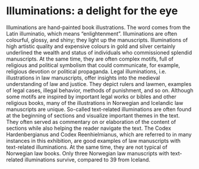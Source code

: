
# Illuminations:  a delight for the eye

Illuminations are hand-painted book illustrations. The word comes from the Latin illuminatio, which means “enlightenment”. Illuminations are often colourful, glossy, and shiny; they light up the manuscripts. Illuminations of high artistic quality and expensive colours in gold and silver certainly underlined the wealth and status of individuals who commissioned splendid manuscripts. At the same time, they are often complex motifs, full of religious and political symbolism that could communicate, for example, religious devotion or political propaganda. Legal illuminations, i.e. illustrations in law manuscripts, offer insights into the medieval understanding of law and justice. They depict rulers and lawmen, examples of legal cases, illegal behavior, methods of punishment, and so on. Although some motifs are inspired by important legal works or bibles and other religious books, many of the illustrations in Norwegian and Icelandic law manuscripts are unique. So-called text-related illuminations are often found at the beginning of sections and visualize important themes in the text. They often served as commentary on or elaboration of the content of sections while also helping the reader navigate the text. The Codex Hardenbergianus and Codex Reenhielmianus, which are referred to in many instances in this exhibition, are good examples of law manuscripts with text-related illuminations. At the same time, they are not typical of Norwegian law books. Only three Norwegian law manuscripts with text-related illuminations survive, compared to 39 from Iceland.
